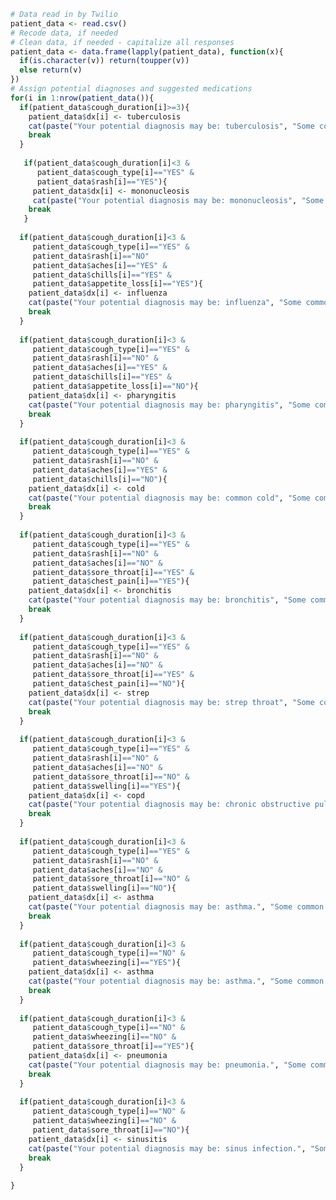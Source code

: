 ```{r}
# Data read in by Twilio
patient_data <- read.csv()
# Recode data, if needed
# Clean data, if needed - capitalize all responses
patient_data <- data.frame(lapply(patient_data), function(x){
  if(is.character(v)) return(toupper(v))
  else return(v)
})
# Assign potential diagnoses and suggested medications
for(i in 1:nrow(patient_data()){
  if(patient_data$cough_duration[i]>=3){
    patient_data$dx[i] <- tuberculosis
    cat(paste("Your potential diagnosis may be: tuberculosis", "Some common treatments include: Isoniazid, Rifampin (Rifadin, Rimactane), Ethambutol (Myambutol), Pyrazinamide.", sep="\n"))
    break
  }
  
   if(patient_data$cough_duration[i]<3 & 
      patient_data$cough_type[i]=="YES" &
      patient_data$rash[i]=="YES"){
     patient_data$dx[i] <- mononucleosis
     cat(paste("Your potential diagnosis may be: mononucleosis", "Some common treatments include: acetaminophen (Tylenol) or ibuprofen (Advil, Motrin IB.", sep="\n"))
    break
   }
  
  if(patient_data$cough_duration[i]<3 &
     patient_data$cough_type[i]=="YES" &
     patient_data$rash[i]=="NO"
     patient_data$aches[i]=="YES" &
     patient_data$chills[i]=="YES" &
     patient_data$appetite_loss[i]=="YES"){
    patient_data$dx[i] <- influenza
    cat(paste("Your potential diagnosis may be: influenza", "Some common treatments include: oseltamivir (Tamiflu) or zanamivir (Relenza).", sep="\n"))
    break
  }
  
  if(patient_data$cough_duration[i]<3 &
     patient_data$cough_type[i]=="YES" &
     patient_data$rash[i]=="NO" &
     patient_data$aches[i]=="YES" &
     patient_data$chills[i]=="YES" &
     patient_data$appetite_loss[i]=="NO"){
    patient_data$dx[i] <- pharyngitis
    cat(paste("Your potential diagnosis may be: pharyngitis", "Some common treatments include: acetaminophen (Tylenol).", sep="\n"))
    break
  }
  
  if(patient_data$cough_duration[i]<3 &
     patient_data$cough_type[i]=="YES" &
     patient_data$rash[i]=="NO" &
     patient_data$aches[i]=="YES" &
     patient_data$chills[i]=="NO"){
    patient_data$dx[i] <- cold
    cat(paste("Your potential diagnosis may be: common cold", "Some common treatments include: acetaminophen (Tylenol), decongestant nasal sprays, and cough syrups.", sep="\n"))
    break
  }
  
  if(patient_data$cough_duration[i]<3 &
     patient_data$cough_type[i]=="YES" &
     patient_data$rash[i]=="NO" &
     patient_data$aches[i]=="NO" &
     patient_data$sore_throat[i]=="YES" &
     patient_data$chest_pain[i]=="YES"){
    patient_data$dx[i] <- bronchitis
    cat(paste("Your potential diagnosis may be: bronchitis", "Some common treatments include: cough syrups.", sep="\n"))
    break
  }
  
  if(patient_data$cough_duration[i]<3 &
     patient_data$cough_type[i]=="YES" &
     patient_data$rash[i]=="NO" &
     patient_data$aches[i]=="NO" &
     patient_data$sore_throat[i]=="YES" &
     patient_data$chest_pain[i]=="NO"){
    patient_data$dx[i] <- strep
    cat(paste("Your potential diagnosis may be: strep throat", "Some common treatments include: penicillin or amxicillin (Amoxil).", sep="\n"))
    break
  }
  
  if(patient_data$cough_duration[i]<3 &
     patient_data$cough_type[i]=="YES" &
     patient_data$rash[i]=="NO" &
     patient_data$aches[i]=="NO" &
     patient_data$sore_throat[i]=="NO" &
     patient_data$swelling[i]=="YES"){
    patient_data$dx[i] <- copd
    cat(paste("Your potential diagnosis may be: chronic obstructive pulmonary disease (COPD).", "Some common treatments include: inhaled bronchodilators, corticosteroids, or theophylline (Theo-24, elixophyline, theochron).", sep="\n"))
    break
  }
  
  if(patient_data$cough_duration[i]<3 &
     patient_data$cough_type[i]=="YES" &
     patient_data$rash[i]=="NO" &
     patient_data$aches[i]=="NO" &
     patient_data$sore_throat[i]=="NO" &
     patient_data$swelling[i]=="NO"){
    patient_data$dx[i] <- asthma
    cat(paste("Your potential diagnosis may be: asthma.", "Some common treatments include: inhaled or oral corticosteroids, or theophylline (Theo-24, elixophyline, theochron).", sep="\n"))
    break
  }
  
  if(patient_data$cough_duration[i]<3 &
     patient_data$cough_type[i]=="NO" &
     patient_data$wheezing[i]=="YES"){
    patient_data$dx[i] <- asthma
    cat(paste("Your potential diagnosis may be: asthma.", "Some common treatments include: inhaled or oral corticosteroids, or theophylline (Theo-24, elixophyline, theochron).", sep="\n"))
    break
  }
  
  if(patient_data$cough_duration[i]<3 &
     patient_data$cough_type[i]=="NO" &
     patient_data$wheezing[i]=="NO" &
     patient_data$sore_throat[i]=="YES"){
    patient_data$dx[i] <- pneumonia
    cat(paste("Your potential diagnosis may be: pneumonia.", "Some common treatments include: aspirin, nonsteroidal anti-inflammatory drugs (NSAIDs - ibuprofen or naproxen), or acetaminophen (Tylenol).", sep="\n"))
    break
  }
  
  if(patient_data$cough_duration[i]<3 &
     patient_data$cough_type[i]=="NO" &
     patient_data$wheezing[i]=="NO" &
     patient_data$sore_throat[i]=="NO"){
    patient_data$dx[i] <- sinusitis
    cat(paste("Your potential diagnosis may be: sinus infection.", "Some common treatments include: antihistamines (Zyrtec, Alleroff) or decongestants (Sudafed).", sep="\n"))
    break
  }
  
}
```

